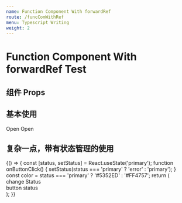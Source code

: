 ```yaml
---
name: Function Component With forwardRef
route: /funcComWithRef
menu: Typescript Writing
weight: 2
---
```


# Function Component With forwardRef Test

## 组件 Props 

<Props of={FuncComWithRef}/>


## 基本使用

<Playground>
  <FuncComWithRef>Open</FuncComWithRef>
  <FuncComWithRef type="error">Open</FuncComWithRef>
  <FuncComWithRef.NoteButton />
</Playground>


## 复杂一点，带有状态管理的使用

<Playground>
  {() => {
    const [status, setStatus] = React.useState('primary');
    function onButtonClick() {
      setStatus(status === 'primary' ? 'error' : 'primary');
    }
    const color = status === 'primary' ? '#5352ED' : '#FF4757';
    return (
      <div>
        <funcComWithRef onClick={onButtonClick} type={status}>change Status</funcComWithRef>
        <div style={{backgroundColor: color}} className="button-status">
          button status
        </div>
      </div>
    );
  }}
</Playground>
